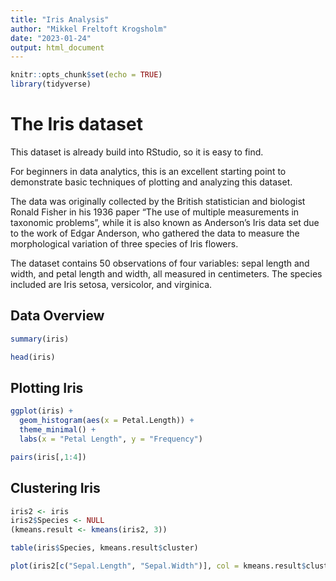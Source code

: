 ```yaml
---
title: "Iris Analysis"
author: "Mikkel Freltoft Krogsholm"
date: "2023-01-24"
output: html_document
---
```


```r
knitr::opts_chunk$set(echo = TRUE)
library(tidyverse)
```

# The Iris dataset

This dataset is already build into RStudio, so it is easy to find.

For beginners in data analytics, this is an excellent starting point to demonstrate basic techniques of plotting and analyzing this dataset. 

The data was originally collected by the British statistician and biologist Ronald Fisher in his 1936 paper “The use of multiple measurements in taxonomic problems”, while it is also known as Anderson’s Iris data set due to the work of Edgar Anderson, who gathered the data to measure the morphological variation of three species of Iris flowers. 

The dataset contains 50 observations of four variables: sepal length and width, and petal length and width, all measured in centimeters. The species included are Iris setosa, versicolor, and virginica.

## Data Overview

```r
summary(iris)
```

```r
head(iris)
```

## Plotting Iris
```r
ggplot(iris) +
  geom_histogram(aes(x = Petal.Length)) +
  theme_minimal() + 
  labs(x = "Petal Length", y = "Frequency")
```

```r
pairs(iris[,1:4])
```

## Clustering Iris
```r
iris2 <- iris
iris2$Species <- NULL
(kmeans.result <- kmeans(iris2, 3))
```

```r
table(iris$Species, kmeans.result$cluster)
```

```r
plot(iris2[c("Sepal.Length", "Sepal.Width")], col = kmeans.result$cluster)
```

